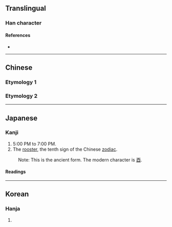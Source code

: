 {{also|卯|酉}}
{{character info/new}}
<!-- may be replaced by zh-forms -->
==Translingual==

===Han character===
{{Han char|rn=1|rad=一|as=06|sn=7|four=|canj=MLLS}}

====References====
* {{Han ref|kx=0078.110|dkj=00048|dj=0157.180|hdz=10021.060|uh=4E23|ud=20003}}

----

==Chinese==

===Etymology 1===
{{zh-see|酉|av}}

===Etymology 2===
{{zh-see|卯|v}}

----

==Japanese==

===Kanji===
{{ja-kanji|grade=uc|rs=一06}}

# 5:00 PM to 7:00 PM.
# The [[rooster]], the tenth sign of the Chinese [[zodiac]].
: Note: This is the ancient form. The modern character is [[酉]].

====Readings====
{{ja-readings
|goon=ゆ
|kanon=ゆう<いう
|kun=とり-
}}

----

==Korean==

===Hanja===
{{ko-hanja|hangeul=유|rv=yu|mr=yu}}

# {{defn|lang=ko|sort=一06}}